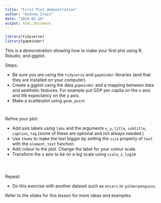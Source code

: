 ```yaml
---
title: "First Plot demonstration"
author: "Andrew Irwin"
date: "2024-01-16"
output: html_document
---
```


```r
library(tidyverse)
library(gapminder)
```

This is a demonstration showing how to make your first plot using R, Rstudio, and ggplot.

Steps:

* Be sure you are using the `tidyverse` and `gapminder` libraries (and that they are installed on your computer).
* Create a ggplot using the data `gapminder` and a mapping between data and aesthetic features. For example put GDP per capita on the x axis and life expectancy on the y axis.
* Make a scatterplot using `geom_point`

```r

```


```r

```




Refine your plot:

* Add axis labels using `labs` and the arguments `x`, `y`, `title`, `subtitle`, `caption`, `tag` (some of these are optional and not always needed.)
* Use `theme` to make the text bigger by setting the `size` property of `text` with the `element_text` function.
* Add colour to the plot. Change the label for your colour scale.
* Transform the x axis to be on a log scale using `scale_x_log10`

```r


```

```r

```

```r

```


Repeat:

* Do this exercise with another dataset such as `mtcars` or `palmerpenguins`.

Refer to the slides for this lesson for more ideas and examples.
